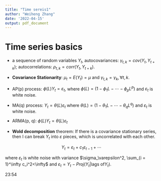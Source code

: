 ```yaml
---
title: "Time sereis1"
author: "Weiheng Zhang"
date: '2022-04-15'
output: pdf_document
---
```


# Time series basics

* a sequence of random variables $Y_t$, autocovariances: $\gamma_{t, k} = cov(Y_t, Y_{t + k})$; autocorrelations: $\rho_{t, k} = corr(Y_t, Y_{t + k})$.

* **Covariance Stationarity**: $\mu_t = E(Y_t) = \mu$ and $\gamma_{t, k} = \gamma_k, \forall t, k$.

* AP(p) process: $\phi(L)Y_t = \varepsilon_t$, where $\phi(L) = (1 - \phi_1 L - \cdots - \phi_pL^p)$ and $\varepsilon_t$ is white noise.

* MA(q) process: $Y_t = \theta(L)\varepsilon_t$ where $\theta(L) = (1 - \theta_1L - \cdots - \theta_q L^q)$ and $\varepsilon_t$ is white noise.

* ARMA(p, q): $\phi(L)Y_t = \theta(L)\varepsilon_t$

* **Wold decomposition** theorem: If there is a covariance stationary series, then I can break $Y_t$ into $\varepsilon$ pieces, which is uncorrelated with each other. 

$$Y_t = \varepsilon_t + c_1 \varepsilon_{t - 1} + \cdots$$

where $\varepsilon_t$ is white noise with variance $\sigma_\varepsilon^2, \sum_{i = 1}^\infty c_i^2<\infty$ and $\varepsilon_t = Y_t - Proj(Y_t|\text{lags of} Y_t)$.


23:54
